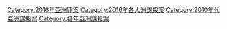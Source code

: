 {{Category pair|2015年亞洲謀殺案|2017年亞洲謀殺案}}
[[Category:2016年亞洲罪案|Category:2016年亞洲罪案]]
[[Category:2016年各大洲謀殺案|Category:2016年各大洲謀殺案]]
[[Category:2010年代亞洲謀殺案|Category:2010年代亞洲謀殺案]]
[[Category:各年亞洲謀殺案|Category:各年亞洲謀殺案]]